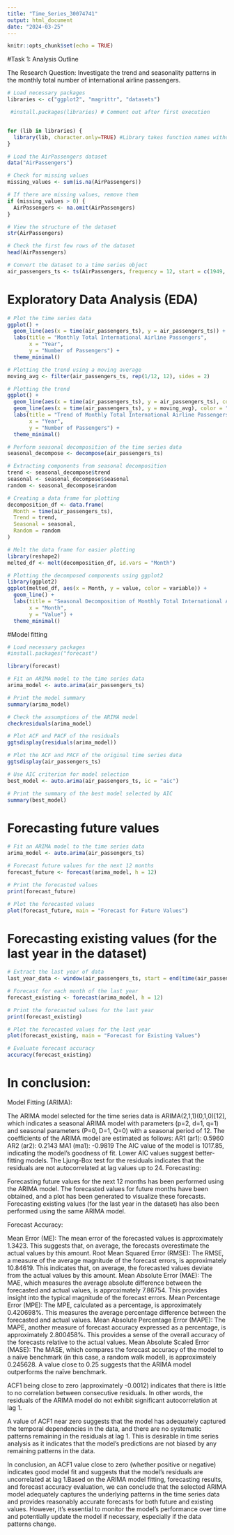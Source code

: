 ---
title: "Time_Series_30074741"
output: html_document
date: "2024-03-25"
---

```{r setup, include=FALSE}
knitr::opts_chunk$set(echo = TRUE)
```
#Task 1: Analysis Outline

The Research Question:
Investigate the trend and seasonality patterns in the monthly total number of international airline passengers.


```{r Loading necessary packages}

# Load necessary packages
libraries <- c("ggplot2", "magrittr", "datasets")

 #install.packages(libraries) # Comment out after first execution


for (lib in libraries) { 
  library(lib, character.only=TRUE) #Library takes function names without quotes, character only must be used in a loop of this kind.
}
```

```{r Load and review the AirPassengers dataset}

# Load the AirPassengers dataset
data("AirPassengers")

# Check for missing values
missing_values <- sum(is.na(AirPassengers))

# If there are missing values, remove them
if (missing_values > 0) {
  AirPassengers <- na.omit(AirPassengers)
}

# View the structure of the dataset
str(AirPassengers)

# Check the first few rows of the dataset
head(AirPassengers)
```
```{r Convert}
# Convert the dataset to a time series object
air_passengers_ts <- ts(AirPassengers, frequency = 12, start = c(1949, 1))

```

# Exploratory Data Analysis (EDA)

```{r visualisation on time series data}

# Plot the time series data
ggplot() +
  geom_line(aes(x = time(air_passengers_ts), y = air_passengers_ts)) +
  labs(title = "Monthly Total International Airline Passengers",
       x = "Year",
       y = "Number of Passengers") +
  theme_minimal()
```

```{r visualisation on trend}

# Plotting the trend using a moving average
moving_avg <- filter(air_passengers_ts, rep(1/12, 12), sides = 2)

# Plotting the trend
ggplot() +
  geom_line(aes(x = time(air_passengers_ts), y = air_passengers_ts), color = "black") +
  geom_line(aes(x = time(air_passengers_ts), y = moving_avg), color = "blue", linetype = "dashed") +
  labs(title = "Trend of Monthly Total International Airline Passengers",
       x = "Year",
       y = "Number of Passengers") +
  theme_minimal()

```

```{r visualisation on seasonality}

# Perform seasonal decomposition of the time series data
seasonal_decompose <- decompose(air_passengers_ts)

# Extracting components from seasonal decomposition
trend <- seasonal_decompose$trend
seasonal <- seasonal_decompose$seasonal
random <- seasonal_decompose$random

# Creating a data frame for plotting
decomposition_df <- data.frame(
  Month = time(air_passengers_ts),
  Trend = trend,
  Seasonal = seasonal,
  Random = random
)

# Melt the data frame for easier plotting
library(reshape2)
melted_df <- melt(decomposition_df, id.vars = "Month")

# Plotting the decomposed components using ggplot2
library(ggplot2)
ggplot(melted_df, aes(x = Month, y = value, color = variable)) +
  geom_line() +
  labs(title = "Seasonal Decomposition of Monthly Total International Airline Passengers",
       x = "Month",
       y = "Value") +
  theme_minimal()


```

#Model fitting 

```{r Fitting an ARIMA model}
# Load necessary packages
#install.packages("forecast")

library(forecast)

# Fit an ARIMA model to the time series data
arima_model <- auto.arima(air_passengers_ts)

# Print the model summary
summary(arima_model)
```

```{r checking the assumptions}

# Check the assumptions of the ARIMA model
checkresiduals(arima_model)
```

```{r visualisation of ACF & PACF}

# Plot ACF and PACF of the residuals
ggtsdisplay(residuals(arima_model))

# Plot the ACF and PACF of the original time series data
ggtsdisplay(air_passengers_ts)
```

```{r Using AIC criterion}

# Use AIC criterion for model selection
best_model <- auto.arima(air_passengers_ts, ic = "aic")

# Print the summary of the best model selected by AIC
summary(best_model)
```
# Forecasting future values

```{r Fiting the ARIMA model}
# Fit an ARIMA model to the time series data
arima_model <- auto.arima(air_passengers_ts)

# Forecast future values for the next 12 months
forecast_future <- forecast(arima_model, h = 12)

# Print the forecasted values
print(forecast_future)
```

```{r visualisation for the forecast future}
# Plot the forecasted values
plot(forecast_future, main = "Forecast for Future Values")
```

# Forecasting existing values (for the last year in the dataset)

```{r Extract the last year of data}
# Extract the last year of data
last_year_data <- window(air_passengers_ts, start = end(time(air_passengers_ts)) - 11)

# Forecast for each month of the last year
forecast_existing <- forecast(arima_model, h = 12)

# Print the forecasted values for the last year
print(forecast_existing)
```

```{r visualisation for forecast existing}
# Plot the forecasted values for the last year
plot(forecast_existing, main = "Forecast for Existing Values")
```

```{r accuracy}
# Evaluate forecast accuracy
accuracy(forecast_existing)
```

# In conclusion:

Model Fitting (ARIMA):

The ARIMA model selected for the time series data is ARIMA(2,1,1)(0,1,0)[12], which indicates a seasonal ARIMA model with parameters (p=2, d=1, q=1) and seasonal parameters (P=0, D=1, Q=0) with a seasonal period of 12.
The coefficients of the ARIMA model are estimated as follows:
AR1 (ar1): 0.5960
AR2 (ar2): 0.2143
MA1 (ma1): -0.9819
The AIC value of the model is 1017.85, indicating the model's goodness of fit. Lower AIC values suggest better-fitting models.
The Ljung-Box test for the residuals indicates that the residuals are not autocorrelated at lag values up to 24.
Forecasting:

Forecasting future values for the next 12 months has been performed using the ARIMA model.
The forecasted values for future months have been obtained, and a plot has been generated to visualize these forecasts.
Forecasting existing values (for the last year in the dataset) has also been performed using the same ARIMA model.

Forecast Accuracy:

Mean Error (ME): The mean error of the forecasted values is approximately 1.3423. This suggests that, on average, the forecasts overestimate the actual values by this amount.
Root Mean Squared Error (RMSE): The RMSE, a measure of the average magnitude of the forecast errors, is approximately 10.84619. This indicates that, on average, the forecasted values deviate from the actual values by this amount.
Mean Absolute Error (MAE): The MAE, which measures the average absolute difference between the forecasted and actual values, is approximately 7.86754. This provides insight into the typical magnitude of the forecast errors.
Mean Percentage Error (MPE): The MPE, calculated as a percentage, is approximately 0.420698%. This measures the average percentage difference between the forecasted and actual values.
Mean Absolute Percentage Error (MAPE): The MAPE, another measure of forecast accuracy expressed as a percentage, is approximately 2.800458%. This provides a sense of the overall accuracy of the forecasts relative to the actual values.
Mean Absolute Scaled Error (MASE): The MASE, which compares the forecast accuracy of the model to a naïve benchmark (in this case, a random walk model), is approximately 0.245628. A value close to 0.25 suggests that the ARIMA model outperforms the naïve benchmark.

ACF1 being close to zero (approximately -0.0012) indicates that there is little to no correlation between consecutive residuals. In other words, the residuals of the ARIMA model do not exhibit significant autocorrelation at lag 1.

A value of ACF1 near zero suggests that the model has adequately captured the temporal dependencies in the data, and there are no systematic patterns remaining in the residuals at lag 1. This is desirable in time series analysis as it indicates that the model's predictions are not biased by any remaining patterns in the data.

In conclusion, an ACF1 value close to zero (whether positive or negative) indicates good model fit and suggests that the model's residuals are uncorrelated at lag 1.Based on the ARIMA model fitting, forecasting results, and forecast accuracy evaluation, we can conclude that the selected ARIMA model adequately captures the underlying patterns in the time series data and provides reasonably accurate forecasts for both future and existing values. However, it's essential to monitor the model's performance over time and potentially update the model if necessary, especially if the data patterns change.


